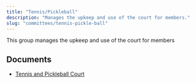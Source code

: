 ```yaml
---
title: "Tennis/Pickleball"
description: "Manages the upkeep and use of the court for members."
slug: "committees/tennis-pickle-ball"
---
```



<CommitteeMembers slug="tennis-pickle-ball" />

This group manages the upkeep and use of the court for members

## Documents

- [Tennis and Pickleball Court](/uploads/2022/03/Falls-Creek-Ranch-Tennis-and-Pickleball-Court.pdf)

